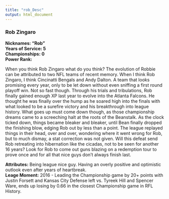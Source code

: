 ```yaml
---
title: "rob_Desc"
output: html_document
---
```


### Rob Zingaro
**Nicknames: "Rob"**   
**Years of Service: 5**   
**Championships: 0**    
**Power Rank:**  

When you think Rob Zingaro what do you think? The evolution of Robbie can be attributed to two NFL teams of recent
memory. When I think Rob Zingaro, I think Cincinatti Bengals and Andy Dalton. A team that looks promising every year,
only to be let down without even sniffing a first round playoff win. Not so fast though. Through his trials and
tribulations, Rob finally gained enough XP last year to evolve into the Atlanta Falcons. He thought he was finally over
the hump as he soared high into the finals with what looked to be a surefire victory and his breakthrough into league
history. What goes up must come down though, as those championship dreams came to a screeching halt at the roots of the
Beanstalk. As the clock ticked down, things became bleaker and bleaker, until Bean finally dropped the finishing blow,
edging Rob out by less than a point. The league replayed things in their head, over and over, wondering where it went
wrong for Rob, but to much dismay, a stat correction was not given. Will this defeat send Rob retreating into
hibernation like the cicadas, not to be seen for another 16 years? Look for Rob to come out guns blazing on a redemption
tour to prove once and for all that nice guys don't always finish last. 

**Attributes:** Being league nice guy. Having an overly positive and optimistic outlook even after years of heartbreak.   
**Leage Moment:** 2016 - Leading the Championship game by 20+ points with Justin Forsett and Kansas City Defense left vs. Tyreek Hill and Spencer Ware, ends up losing by 0.66 in the closest Championship game in RFL History.